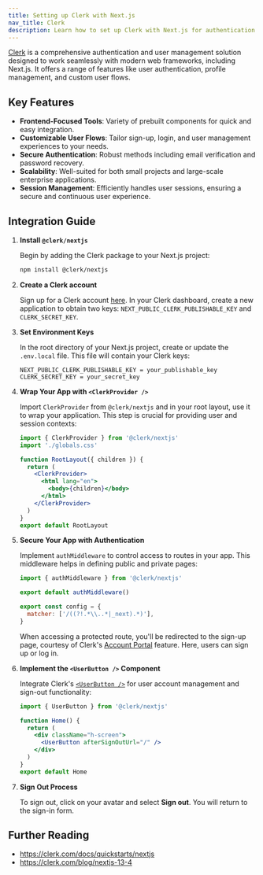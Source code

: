 ```yaml
---
title: Setting up Clerk with Next.js
nav_title: Clerk
description: Learn how to set up Clerk with Next.js for authentication.
---
```


[Clerk](https://clerk.com/docs) is a comprehensive authentication and user management solution designed to work seamlessly with modern web frameworks, including Next.js. It offers a range of features like user authentication, profile management, and custom user flows.

## Key Features

- **Frontend-Focused Tools**: Variety of prebuilt components for quick and easy integration.
- **Customizable User Flows**: Tailor sign-up, login, and user management experiences to your needs.
- **Secure Authentication**: Robust methods including email verification and password recovery.
- **Scalability**: Well-suited for both small projects and large-scale enterprise applications.
- **Session Management**: Efficiently handles user sessions, ensuring a secure and continuous user experience.

## Integration Guide

1.  **Install `@clerk/nextjs`**

    Begin by adding the Clerk package to your Next.js project:

    ```bash filename="Terminal"
    npm install @clerk/nextjs
    ```

2.  **Create a Clerk account**

    Sign up for a Clerk account [here](https://dashboard.clerk.com/sign-in?redirect_url=https%3A%2F%2Fdashboard.clerk.com%2F). In your Clerk dashboard, create a new application to obtain two keys: `NEXT_PUBLIC_CLERK_PUBLISHABLE_KEY` and `CLERK_SECRET_KEY`.

3.  **Set Environment Keys**

    In the root directory of your Next.js project, create or update the `.env.local` file. This file will contain your Clerk keys:

    ```plaintext filename=".env.local"
    NEXT_PUBLIC_CLERK_PUBLISHABLE_KEY = your_publishable_key
    CLERK_SECRET_KEY = your_secret_key
    ```

4.  **Wrap Your App with `<ClerkProvider />`**

    Import `ClerkProvider` from `@clerk/nextjs` and in your root layout, use it to wrap your application. This step is crucial for providing user and session contexts:

    ```jsx filename="app/layout.jsx" switcher
    import { ClerkProvider } from '@clerk/nextjs'
    import './globals.css'

    function RootLayout({ children }) {
      return (
        <ClerkProvider>
          <html lang="en">
            <body>{children}</body>
          </html>
        </ClerkProvider>
      )
    }
    export default RootLayout
    ```

5.  **Secure Your App with Authentication**

    Implement `authMiddleware` to control access to routes in your app. This middleware helps in defining public and private pages:

    ```jsx filename="middleware.js" switcher
    import { authMiddleware } from '@clerk/nextjs'

    export default authMiddleware()

    export const config = {
      matcher: ['/((?!.*\\..*|_next).*)'],
    }
    ```

    When accessing a protected route, you'll be redirected to the sign-up page, courtesy of Clerk's [Account Portal](https://clerk.com/docs/account-portal/overview) feature. Here, users can sign up or log in.

6.  **Implement the `<UserButton />` Component**

    Integrate Clerk's [`<UserButton />`](https://clerk.com/docs/components/user/user-button) for user account management and sign-out functionality:

    ```jsx filename="app/page.jsx" switcher
    import { UserButton } from '@clerk/nextjs'

    function Home() {
      return (
        <div className="h-screen">
          <UserButton afterSignOutUrl="/" />
        </div>
      )
    }
    export default Home
    ```

7.  **Sign Out Process**

    To sign out, click on your avatar and select **Sign out**. You will return to the sign-in form.

## Further Reading

- https://clerk.com/docs/quickstarts/nextjs
- https://clerk.com/blog/nextjs-13-4
